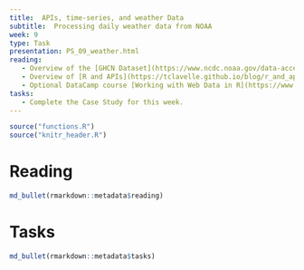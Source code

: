 ```yaml
---
title:  APIs, time-series, and weather Data
subtitle:  Processing daily weather data from NOAA
week: 9
type: Task
presentation: PS_09_weather.html
reading: 
   - Overview of the [GHCN Dataset](https://www.ncdc.noaa.gov/data-access/land-based-station-data/land-based-datasets/global-historical-climatology-network-ghcn)
   - Overview of [R and APIs](https://tclavelle.github.io/blog/r_and_apis/)
   - Optional DataCamp course [Working with Web Data in R](https://www.datacamp.com/courses/working-with-web-data-in-r)
tasks: 
   - Complete the Case Study for this week.
---
```


```r
source("functions.R")
source("knitr_header.R")
```

# Reading

```r
md_bullet(rmarkdown::metadata$reading)
```


# Tasks

```r
md_bullet(rmarkdown::metadata$tasks)
```


